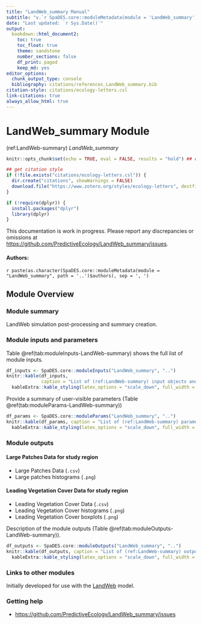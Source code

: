 ```yaml
---
title: "LandWeb_summary Manual"
subtitle: "v.`r SpaDES.core::moduleMetadata(module = 'LandWeb_summary', path = '..')$version`"
date: "Last updated: `r Sys.Date()`"
output:
  bookdown::html_document2:
    toc: true
    toc_float: true
    theme: sandstone
    number_sections: false
    df_print: paged
    keep_md: yes
editor_options:
  chunk_output_type: console
  bibliography: citations/references_LandWeb_summary.bib
citation-style: citations/ecology-letters.csl
link-citations: true
always_allow_html: true
---
```


# LandWeb_summary Module

<!-- the following are text references used in captions for LaTeX compatibility -->
(ref:LandWeb-summary) *LandWeb_summary*

```r
knitr::opts_chunk$set(echo = TRUE, eval = FALSE, results = "hold") ## change to eval = TRUE if all chunks are to be evaluated

## get citation style
if (!file.exists("citations/ecology-letters.csl")) {
  dir.create("citations", showWarnings = FALSE)
  download.file("https://www.zotero.org/styles/ecology-letters", destfile = "citations/ecology-letters.csl")
}

if (!require(dplyr)) {
  install.packages("dplyr")
  library(dplyr)
}
```

:::{.rmdwarning}
This documentation is work in progress.
Please report any discrepancies or omissions at <https://github.com/PredictiveEcology/LandWeb_summary/issues>.
:::

#### Authors:

`r paste(as.character(SpaDES.core::moduleMetadata(module = "LandWeb_summary", path = '..')$authors), sep = ', ')`
<!-- ideally separate authors with new lines, '\n' not working -->

## Module Overview

### Module summary

LandWeb simulation post-processing and summary creation.

<!-- TODO: add more details from LandWeb development document -->

### Module inputs and parameters

Table \@ref(tab:moduleInputs-LandWeb-summary) shows the full list of module inputs.

```r
df_inputs <- SpaDES.core::moduleInputs("LandWeb_summary", "..")
knitr::kable(df_inputs,
             caption = "List of (ref:LandWeb-summary) input objects and their description.") %>%
  kableExtra::kable_styling(latex_options = "scale_down", full_width = TRUE)
```

Provide a summary of user-visible parameters (Table \@ref(tab:moduleParams-LandWeb-summary))


```r
df_params <- SpaDES.core::moduleParams("LandWeb_summary", "..")
knitr::kable(df_params, caption = "List of (ref:LandWeb-summary) parameters and their description.") %>%
  kableExtra::kable_styling(latex_options = "scale_down", full_width = TRUE)
```

### Module outputs

#### Large Patches Data for study region

- Large Patches Data (`.csv`)
- Large patches histograms (`.png`)

#### Leading Vegetation Cover Data for study region

- Leading Vegetation Cover Data (`.csv`)
- Leading Vegetation Cover histograms (`.png`)
- Leading Vegetation Cover boxplots (`.png`)

Description of the module outputs (Table \@ref(tab:moduleOutputs-LandWeb-summary)).

```r
df_outputs <- SpaDES.core::moduleOutputs("LandWeb_summary", "..")
knitr::kable(df_outputs, caption = "List of (ref:LandWeb-summary) outputs and their description.") %>%
  kableExtra::kable_styling(latex_options = "scale_down", full_width = TRUE)
```

### Links to other modules

Initially developed for use with the [LandWeb](https://github.com/PredictiveEcology/LandWeb) model.

### Getting help

-   <https://github.com/PredictiveEcology/LandWeb_summary/issues>
